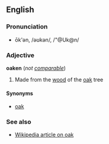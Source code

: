 == English ==
===Pronunciation===
*ōk'ən, /əʊkən/, /"@Uk@n/

===Adjective===
'''oaken''' (''not [[comparable]]'')

# Made from the [[wood]] of the [[oak]] tree<!-- has an old flavour but not really archaic -->

====Synonyms====
*[[oak]]

===See also===
*[[en:Oak|Wikipedia article on oak]]